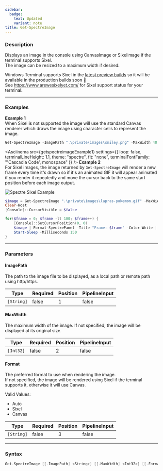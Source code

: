 ```yaml
---
sidebar:
  badge:
    text: Updated
    variant: note
title: Get-SpectreImage
---
```









### Description

Displays an image in the console using CanvasImage or SixelImage if the terminal supports Sixel.  
The image can be resized to a maximum width if desired.  

Windows Terminal supports Sixel in the [latest preview builds](https://apps.microsoft.com/detail/9n8g5rfz9xk3) so it will be available in the production builds soon 🤞  
See https://www.arewesixelyet.com/ for Sixel support status for your terminal.



---


### Examples




**Example 1**  
When Sixel is not supported the image will use the standard Canvas renderer which draws the image using character cells to represent the image.





```powershell
Get-SpectreImage -ImagePath ".\private\images\smiley.png" -MaxWidth 40
```

<Asciinema
    src={getspectreimageExample1}
    settings={{
        loop: false,
        terminalLineHeight: 1.1,
        theme: "spectre",
        fit: "none",
        terminalFontFamily: "'Cascadia Code', monospace"
    }}
/>
**Example 2**  
For Sixel images, the image returned by `Get-SpectreImage` will render a new frame every time it's drawn so if it's an animated GIF it will appear animated if you render it repeatedly and move the cursor back to the same start position before each image output.  

![Spectre Sixel Example](/lapras-terminal.gif)


```powershell
$image = Get-SpectreImage ".\private\images\lapras-pokemon.gif" -MaxWidth 50
Clear-Host
[Console]::CursorVisible = $false

for($frame = 0; $frame -lt 100; $frame++) {
    [Console]::SetCursorPosition(0, 0)
    $image | Format-SpectrePanel -Title "Frame: $frame" -Color White | Out-SpectreHost
    Start-Sleep -Milliseconds 150
}
```


---


### Parameters
#### **ImagePath**

The path to the image file to be displayed, as a local path or remote path using http/https.






|Type      |Required|Position|PipelineInput|
|----------|--------|--------|-------------|
|`[String]`|false   |1       |false        |



#### **MaxWidth**

The maximum width of the image. If not specified, the image will be displayed at its original size.






|Type     |Required|Position|PipelineInput|
|---------|--------|--------|-------------|
|`[Int32]`|false   |2       |false        |



#### **Format**

The preferred format to use when rendering the image.  
If not specified, the image will be rendered using Sixel if the terminal supports it, otherwise it will use Canvas.



Valid Values:

* Auto
* Sixel
* Canvas






|Type      |Required|Position|PipelineInput|
|----------|--------|--------|-------------|
|`[String]`|false   |3       |false        |





---


### Syntax
```powershell
Get-SpectreImage [[-ImagePath] <String>] [[-MaxWidth] <Int32>] [[-Format] <String>] [<CommonParameters>]
```
